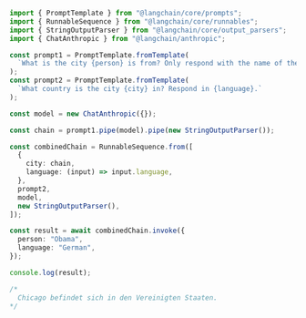 ```typescript
import { PromptTemplate } from "@langchain/core/prompts";
import { RunnableSequence } from "@langchain/core/runnables";
import { StringOutputParser } from "@langchain/core/output_parsers";
import { ChatAnthropic } from "@langchain/anthropic";

const prompt1 = PromptTemplate.fromTemplate(
  `What is the city {person} is from? Only respond with the name of the city.`
);
const prompt2 = PromptTemplate.fromTemplate(
  `What country is the city {city} in? Respond in {language}.`
);

const model = new ChatAnthropic({});

const chain = prompt1.pipe(model).pipe(new StringOutputParser());

const combinedChain = RunnableSequence.from([
  {
    city: chain,
    language: (input) => input.language,
  },
  prompt2,
  model,
  new StringOutputParser(),
]);

const result = await combinedChain.invoke({
  person: "Obama",
  language: "German",
});

console.log(result);

/*
  Chicago befindet sich in den Vereinigten Staaten.
*/
```